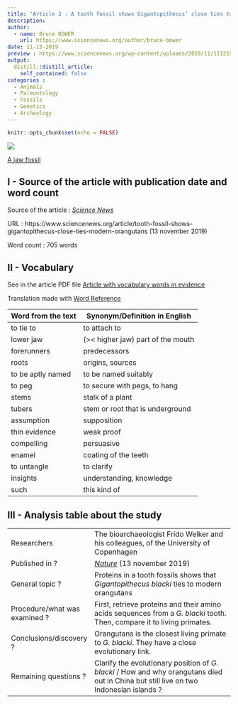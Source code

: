 ```yaml
---
title: "Article 3 : A tooth fossil shows Gigantopithecus’ close ties to modern orangutans"
description: 
author:
  - name: Bruce BOWER
    url: https://www.sciencenews.org/author/bruce-bower
date: 11-13-2019
preview : https://www.sciencenews.org/wp-content/uploads/2019/11/111219_BB_ancient-ape_feat-1028x579.jpg
output:
  distill::distill_article:
    self_contained: false
categories :
  - Animals
  - Paleontology
  - Fossils
  - Genetics
  - Archeology
---
```


```r
knitr::opts_chunk$set(echo = FALSE)
```

![](https://www.sciencenews.org/wp-content/uploads/2019/11/111219_BB_ancient-ape_feat-1028x579.jpg)

[A jaw fossil](https://www.sciencenews.org/wp-content/uploads/2019/11/111219_BB_ancient-ape_feat-1028x579.jpg)

## I - Source of the article with publication date and word count

Source of the article : [*Science News*](https://www.sciencenews.org/article/tooth-fossil-shows-gigantopithecus-close-ties-modern-orangutans)

URL : https://www.sciencenews.org/article/tooth-fossil-shows-gigantopithecus-close-ties-modern-orangutans (13 november 2019)
 
Word count : 705 words
 
## II - Vocabulary

See in the article PDF file [Article with vocabulary words in evidence]()

Translation made with [Word Reference](https://www.wordreference.com/)

| Word from the text | Synonym/Definition in English | French translation |
| ------------------- | ------------------------------ |
| to tie to | to attach to | avoir un lien avec, être lié avec |
| lower jaw | (>< higher jaw) part of the mouth | mâchoire inférieure |
| forerunners | predecessors | prédécesseurs |
| roots | origins, sources | racines, origines |
| to be aptly named | to be named suitably | bien porter son nom |
| to peg | to secure with pegs, to hang | rattacher, fixer |
| stems | stalk of a plant | tige |
| tubers | stem or root that is underground | tubercule |
| assumption | supposition | hypothèse |
| thin evidence | weak proof | indice faible |
| compelling | persuasive | irréfutable |
| enamel | coating of the teeth | émail |
| to untangle | to clarify | résoudre, éclaircir, démêmler | 
| insights | understanding, knowledge | idée, compréhension, vision |
| such | this kind of | de tel(le)(s) |

## III - Analysis table about the study

|                              |                                                                     |
| ---------------------------- | ------------------------------------------------------------------- |
| Researchers                  | The bioarchaeologist Frido Welker and his colleagues, of the University of Copenhagen  |
| Published in ?                |  [*Nature*](https://www.nature.com/articles/s41586-019-1728-8.epdf?referrer_access_token=4pKJzhkqjzULKPiRK7EHbNRgN0jAjWel9jnR3ZoTv0PP72B16iuotO9r1GCwA8ZV-Azg7jC7qeldz9uqEKDvvyWU7nFjoLaNnxLupyB8MQDlu8MvCyjUSicXdDVoPfTdPcdYaE99W1x_DFoWL30a5DYQDM-5H4uE8rUjgxESqfBwQ6-0-ic1kUlOQXmnNH_LE_yW5SjHePWdPmVG5KwJ8F_xZJXdsM0WlBPZUROqrvNaty8Rz-XxXSOqhL0ycuxg4lo_i3P-E4ozas7DFI6P7A4Sa5og36bNEjo-VYb6NvA%3D&tracking_referrer=www.sciencenews.org) (13 november 2019)              |
| General topic ?               | Proteins in a tooth fossils shows that *Gigantopithecus blacki* ties to modern orangutans  |
| Procedure/what was examined ? | First, retrieve proteins and their amino acids sequences from a *G. blacki* tooth. Then, compare it to living primates. |  
| Conclusions/discovery ?       | Orangutans is the closest living primate to *G. blacki*. They have a close evolutionary link.   |
| Remaining questions ?         | Clarify the evolutionary position of *G. blacki* / How and why orangutans died out in China but still live on two Indonesian islands ?|

